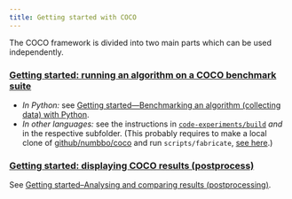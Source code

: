 ```yaml
---
title: Getting started with COCO
---
```


The COCO framework is divided into two main parts which can be used independently.

### [Getting started: running an algorithm on a COCO benchmark suite](experiment-python.qmd)
  - *In Python:* see [Getting started---Benchmarking an algorithm (collecting data) with Python](experiment-python.qmd).
  - *In other languages:* see the instructions in [`code-experiments/build`](https://github.com/numbbo/coco/tree/master/code-experiments/build) _and_ in the respective subfolder. (This probably requires to make a local clone of [github/numbbo/coco](https://github.com/numbbo/coco) and run `scripts/fabricate`, [see here](https://github.com/numbbo/coco/blob/master/DEVELOPMENT.md).)

### [Getting started: displaying COCO results (postprocess)](postprocessing.qmd)
See [Getting started--Analysing and comparing results (postprocessing)](postprocessing.qmd).

[//]: # (We may want to have some buttons here [Benchmarking an algorithm (collecting data) with Python](experiment-python.qmd) [Analysing and comparing results (postprocessing)](postprocessing.qmd) We may want to have here ## Related links)
